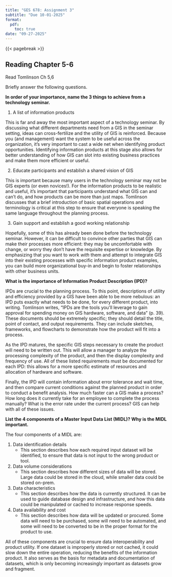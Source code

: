 ```yaml
---
title: "GES 678: Assignment 3"
subtitle: "Due 10-01-2025"
format: 
  pdf:
    toc: true
date: "09-27-2025"
---
```


{{< pagebreak >}}

## Reading Chapter 5-6

Read Tomlinson Ch 5,6

Briefly answer the following questions.

**In order of your importance, name the 3 things to achieve from a technology seminar.**

1. A list of information products

This is far and away the most important aspect of a technology seminar. By discussing what different departments need from a GIS in the seminar setting, ideas can cross-fertilize and the utility of GIS is reinforced. Because you (and management) want the system to be useful across the organization, it's very important to cast a wide net when identifying product opportunities. Identifying information products at this stage also allows for better understanding of how GIS can slot into existing business practices and make them more efficient or useful.

2. Educate participants and establish a shared vision of GIS

This is important because many users in the technology seminar may not be GIS experts (or even novices!). For the information products to be realistic and useful, it's important that participants understand what GIS can and can't do, and how products can be more than just maps. Tomlinson discusses that a brief introduction of basic spatial operations and terminology is critical at this step to ensure that everyone is speaking the same language throughout the planning process.

3. Gain support and establish a good working relationship

Hopefully, some of this has already been done before the technology seminar. However, it can be difficult to convince other parties that GIS can make their processes more efficient: they may be uncomfortable with change, or worry they don't have the requisite expertise or knowledge. By emphasizing that you want to work *with* them and attempt to integrate GIS into their existing processes with specific information product examples, you can build more organizational buy-in and begin to foster relationships with other business units.

**What is the importance of Information Product Description (IPD)?**

IPDs are crucial to the planning process. To this point, descriptions of utility and efficiency provided by a GIS have been able to be more nebulous: an IPD puts exactly what needs to be done, for every different product, into writing. Tomlinson writes, "IPDs are the tools you'll leverage to gain approval for spending money on GIS hardware, software, and data" (p. 39). These documents should be extremely specific; they should detail the title, point of contact, and output requirements. They can include sketches, frameworks, and flowcharts to demonstrate how the product will fit into a process.

As the IPD matures, the specific GIS steps necessary to create the product will need to be written out. This will allow a manager to analyze the processing complexity of the product, and then the display complexity and frequency of use. All of these listed requirements must be documented for each IPD: this allows for a more specific estimate of resources and allocation of hardware and software.

Finally, the IPD will contain information about error tolerance and wait time, and then compare current conditions against the planned product in order to conduct a benefit analysis. How much faster can a GIS make a process? How long does it currently take for an employee to complete the process manually? What is the error rate under the current process? GIS can help with all of these issues.

**List the 4 components of a Master Input Data List (MIDL)? Why is the MIDL important.**

The four components of a MIDL are:

1. Data identification details
    -   This section describes how each required input dataset will be identified, to ensure that data is not input to the wrong product or tool.
2. Data volume considerations
    -   This section describes how different sizes of data will be stored. Large data could be stored in the cloud, while smaller data could be stored on-prem. 
3. Data characteristics
    -   This section describes how the data is currently structured. It can be used to guide database design and infrastructure, and how this data could be manipulated or cached to increase response speeds.
4. Data availability and cost
    -   This section describes how data will be updated or procured. Some data will need to be purchased, some will need to be automated, and some will need to be converted to be in the proper format for the product to use.
    
All of these components are crucial to ensure data interoperability and product utility. If one dataset is improperly stored or not cached, it could slow down the entire operation, reducing the benefits of the information product. It also serves as the basis for metadata and documentation of datasets, which is only becoming increasingly important as datasets grow and fragment.

